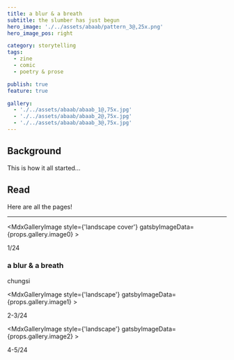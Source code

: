 ```yaml
---
title: a blur & a breath
subtitle: the slumber has just begun
hero_image: './../assets/abaab/pattern_3@,25x.png'
hero_image_pos: right

category: storytelling
tags:
  - zine
  - comic
  - poetry & prose

publish: true
feature: true

gallery:
  - './../assets/abaab/abaab_1@,75x.jpg'
  - './../assets/abaab/abaab_2@,75x.jpg'
  - './../assets/abaab/abaab_3@,75x.jpg'
---
```


## Background

This is how it all started...

## Read

Here are all the pages!

---

<MdxGalleryImage
  style={'landscape cover'}
  gatsbyImageData={props.gallery.image0} >

  1/24
  ### a blur & a breath
  chungsi

</MdxGalleryImage>

<MdxGalleryImage
  style={'landscape'}
  gatsbyImageData={props.gallery.image1} >

  2-3/24

</MdxGalleryImage>

<MdxGalleryImage
  style={'landscape'}
  gatsbyImageData={props.gallery.image2} >

  4-5/24

</MdxGalleryImage>